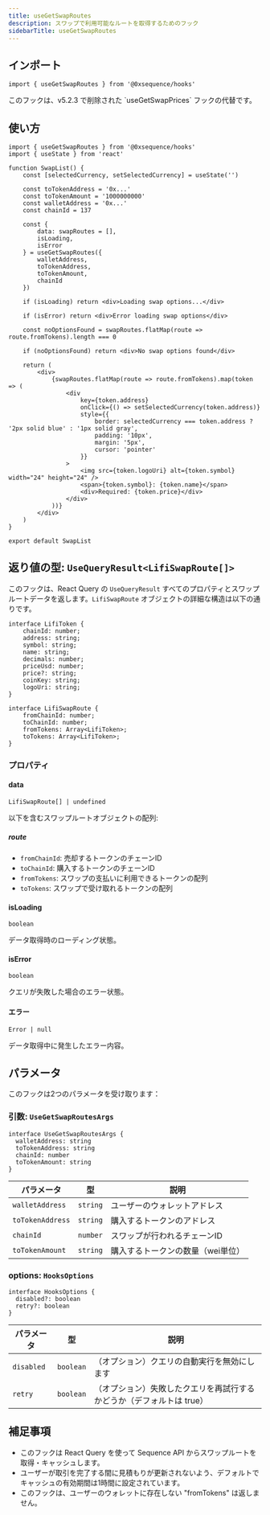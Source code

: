 ```yaml
---
title: useGetSwapRoutes
description: スワップで利用可能なルートを取得するためのフック
sidebarTitle: useGetSwapRoutes
---
```


## インポート

```tsx
import { useGetSwapRoutes } from '@0xsequence/hooks'
```

<Warning>
  このフックは、v5.2.3 で削除された `useGetSwapPrices` フックの代替です。
</Warning>

## 使い方

```tsx
import { useGetSwapRoutes } from '@0xsequence/hooks'
import { useState } from 'react'

function SwapList() {
    const [selectedCurrency, setSelectedCurrency] = useState('')

    const toTokenAddress = '0x...'
    const toTokenAmount = '1000000000'
    const walletAddress = '0x...'
    const chainId = 137

    const {
        data: swapRoutes = [],
        isLoading,
        isError
    } = useGetSwapRoutes({
        walletAddress,
        toTokenAddress,
        toTokenAmount,
        chainId
    })

    if (isLoading) return <div>Loading swap options...</div>

    if (isError) return <div>Error loading swap options</div>

    const noOptionsFound = swapRoutes.flatMap(route => route.fromTokens).length === 0

    if (noOptionsFound) return <div>No swap options found</div>

    return (
        <div>
            {swapRoutes.flatMap(route => route.fromTokens).map(token => (
                <div
                    key={token.address}
                    onClick={() => setSelectedCurrency(token.address)}
                    style={{
                        border: selectedCurrency === token.address ? '2px solid blue' : '1px solid gray',
                        padding: '10px',
                        margin: '5px',
                        cursor: 'pointer'
                    }}
                >
                    <img src={token.logoUri} alt={token.symbol} width="24" height="24" />
                    <span>{token.symbol}: {token.name}</span>
                    <div>Required: {token.price}</div>
                </div>
            ))}
        </div>
    )
}

export default SwapList
```

## 返り値の型: `UseQueryResult<LifiSwapRoute[]>`
このフックは、React Query の `UseQueryResult` すべてのプロパティとスワップルートデータを返します。`LifiSwapRoute` オブジェクトの詳細な構造は以下の通りです。

```tsx
interface LifiToken {
    chainId: number;
    address: string;
    symbol: string;
    name: string;
    decimals: number;
    priceUsd: number;
    price?: string;
    coinKey: string;
    logoUri: string;
}

interface LifiSwapRoute {
    fromChainId: number;
    toChainId: number;
    fromTokens: Array<LifiToken>;
    toTokens: Array<LifiToken>;
}
```

### プロパティ

#### data
`LifiSwapRoute[] | undefined`

以下を含むスワップルートオブジェクトの配列:

##### route

- `fromChainId`: 売却するトークンのチェーンID
- `toChainId`: 購入するトークンのチェーンID
- `fromTokens`: スワップの支払いに利用できるトークンの配列
- `toTokens`: スワップで受け取れるトークンの配列

#### isLoading
`boolean`

データ取得時のローディング状態。

#### isError
`boolean`

クエリが失敗した場合のエラー状態。

#### エラー
`Error | null`

データ取得中に発生したエラー内容。

## パラメータ
このフックは2つのパラメータを受け取ります：

### 引数: `UseGetSwapRoutesArgs`

```tsx
interface UseGetSwapRoutesArgs {
  walletAddress: string
  toTokenAddress: string
  chainId: number
  toTokenAmount: string
}
```

| パラメータ            | 型        | 説明                 |
| ---------------- | -------- | ------------------ |
| `walletAddress`  | `string` | ユーザーのウォレットアドレス     |
| `toTokenAddress` | `string` | 購入するトークンのアドレス      |
| `chainId`        | `number` | スワップが行われるチェーンID    |
| `toTokenAmount`  | `string` | 購入するトークンの数量（wei単位） |

### options: `HooksOptions`

```tsx
interface HooksOptions {
  disabled?: boolean
  retry?: boolean
}
```

| パラメータ      | 型         | 説明                                    |
| ---------- | --------- | ------------------------------------- |
| `disabled` | `boolean` | （オプション）クエリの自動実行を無効にします                |
| `retry`    | `boolean` | （オプション）失敗したクエリを再試行するかどうか（デフォルトは true） |

## 補足事項

- このフックは React Query を使って Sequence API からスワップルートを取得・キャッシュします。
- ユーザーが取引を完了する間に見積もりが更新されないよう、デフォルトでキャッシュの有効期間は1時間に設定されています。
- このフックは、ユーザーのウォレットに存在しない "fromTokens" は返しません。